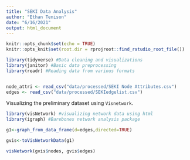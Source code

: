 ```yaml
---
title: "SEKI Data Analysis"
author: "Ethan Tenison"
date: "6/16/2021"
output: html_document
---
```


```r
knitr::opts_chunk$set(echo = TRUE)
knitr::opts_knit$set(root.dir = rprojroot::find_rstudio_root_file())

library(tidyverse) #Data cleaning and visualizations
library(janitor) #Basic data preprocessing 
library(readr) #Reading data from various formats 


node_attri <- read_csv("data/processed/SEKI Node Attributes.csv")
edges <- read_csv("data/processed/SEKIedgelist.csv")
```

Visualizing the preliminary dataset using `Visnetwork`.

```r

library(visNetwork) #visualizing network data using html 
library(igraph) #Barebones network analysis package 

g1<-graph_from_data_frame(d=edges,directed=TRUE) 

gvis<-toVisNetworkData(g1)

visNetwork(gvis$nodes, gvis$edges)
```
